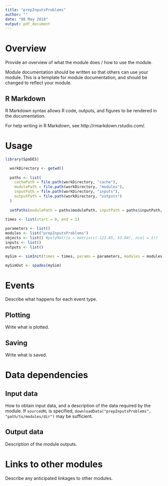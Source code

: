 ```yaml
---
title: "prepInputsProblems"
author: ""
date: "08 May 2018"
output: pdf_document
---
```


# Overview

Provide an overview of what the module does / how to use the module.

Module documentation should be written so that others can use your module.
This is a template for module documentation, and should be changed to reflect your module.

## R Markdown

R Markdown syntax allows R code, outputs, and figures to be rendered in the documentation.

For help writing in R Markdown, see http://rmarkdown.rstudio.com/.

# Usage

```r
library(SpaDES)

  workDirectory <- getwd()
  
  paths <- list(
    cachePath = file.path(workDirectory, "cache"),
    modulePath = file.path(workDirectory, "modules"),
    inputPath = file.path(workDirectory, "inputs"),
    outputPath = file.path(workDirectory, "outputs")
  )
  
  setPaths(modulePath = paths$modulePath, inputPath = paths$inputPath, outputPath = paths$outputPath, cachePath = paths$cachePath)
  
times <- list(start = 0, end = 1)

parameters <- list()
modules <- list("prepInputsProblems")
objects <- list() #polyMatrix = matrix(c(-121.85, 53.04), ncol = 2))
inputs <- list()
outputs <- list()

mySim <- simInit(times = times, params = parameters, modules = modules,objects = objects)

mySimOut <- spades(mySim)

```

# Events

Describe what happens for each event type.

## Plotting

Write what is plotted.

## Saving

Write what is saved.

# Data dependencies

## Input data

How to obtain input data, and a description of the data required by the module.
If `sourceURL` is specified, `downloadData("prepInputsProblems", "path/to/modules/dir")` may be sufficient.

## Output data

Description of the module outputs.

# Links to other modules

Describe any anticipated linkages to other modules.

